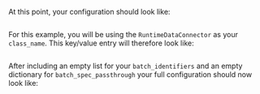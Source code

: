 
<TipRuntimeDataConnectorOverview />

<PartNameTheDataConnector data_connector_name="name_of_my_runtime_data_connector" />

At this point, your configuration should look like:

```python name="spark Datasource configuration up to adding an empty runtime data connector"
```

<PartDataConnectorKeysOverview data_connector_type="RuntimeDataConnector" data_connector_name="name_of_my_runtime_data_connector" runtime={true} batch_spec_passthrough={false} glob_directive={false} />


For this example, you will be using the `RuntimeDataConnector` as your `class_name`.  This key/value entry will therefore look like:

```python name="runtime data connector define class_name as RuntimeDataConnector"
```

After including an empty list for your `batch_identifiers` and an empty dictionary for `batch_spec_passthrough` your full configuration should now look like:

```python name="runtime spark datasource_config up to adding empty batch_identifiers and batch_spec_passthrough dictionaries"
```

<TipCustomDataConnectorModuleName />